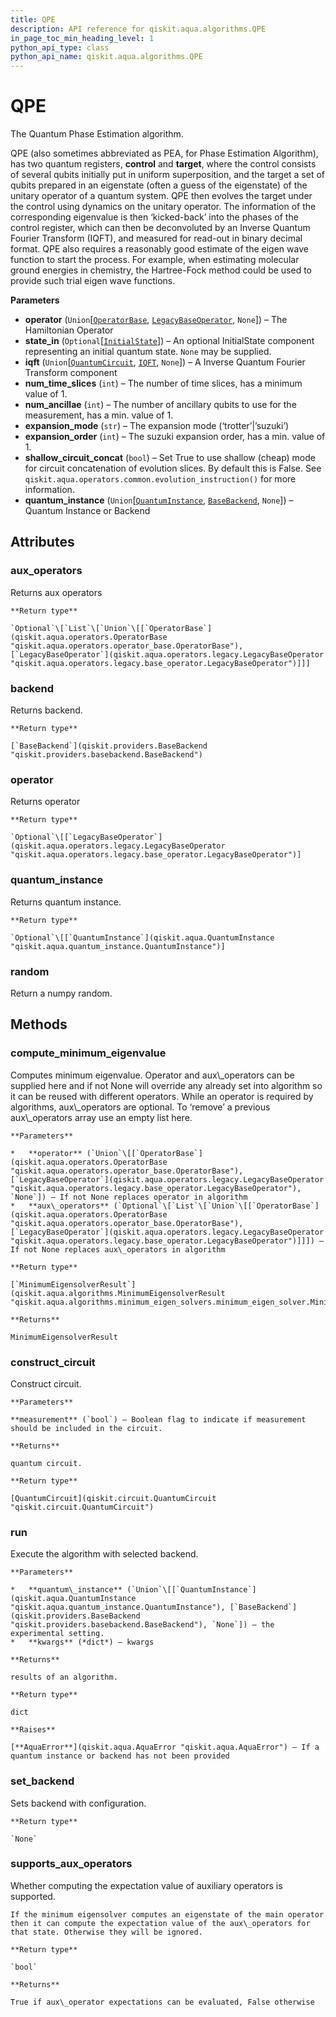 ```yaml
---
title: QPE
description: API reference for qiskit.aqua.algorithms.QPE
in_page_toc_min_heading_level: 1
python_api_type: class
python_api_name: qiskit.aqua.algorithms.QPE
---
```


# QPE

<Class id="qiskit.aqua.algorithms.QPE" isDedicatedPage={true} github="https://github.com/qiskit-community/qiskit-aqua/tree/stable/0.7/qiskit/aqua/algorithms/minimum_eigen_solvers/qpe.py" signature="QPE(operator=None, state_in=None, iqft=None, num_time_slices=1, num_ancillae=1, expansion_mode='trotter', expansion_order=1, shallow_circuit_concat=False, quantum_instance=None)">
  The Quantum Phase Estimation algorithm.

  QPE (also sometimes abbreviated as PEA, for Phase Estimation Algorithm), has two quantum registers, **control** and **target**, where the control consists of several qubits initially put in uniform superposition, and the target a set of qubits prepared in an eigenstate (often a guess of the eigenstate) of the unitary operator of a quantum system. QPE then evolves the target under the control using dynamics on the unitary operator. The information of the corresponding eigenvalue is then ‘kicked-back’ into the phases of the control register, which can then be deconvoluted by an Inverse Quantum Fourier Transform (IQFT), and measured for read-out in binary decimal format. QPE also requires a reasonably good estimate of the eigen wave function to start the process. For example, when estimating molecular ground energies in chemistry, the Hartree-Fock method could be used to provide such trial eigen wave functions.

  **Parameters**

  *   **operator** (`Union`\[[`OperatorBase`](qiskit.aqua.operators.OperatorBase "qiskit.aqua.operators.operator_base.OperatorBase"), [`LegacyBaseOperator`](qiskit.aqua.operators.legacy.LegacyBaseOperator "qiskit.aqua.operators.legacy.base_operator.LegacyBaseOperator"), `None`]) – The Hamiltonian Operator
  *   **state\_in** (`Optional`\[[`InitialState`](qiskit.aqua.components.initial_states.InitialState "qiskit.aqua.components.initial_states.initial_state.InitialState")]) – An optional InitialState component representing an initial quantum state. `None` may be supplied.
  *   **iqft** (`Union`\[[`QuantumCircuit`](qiskit.circuit.QuantumCircuit "qiskit.circuit.quantumcircuit.QuantumCircuit"), [`IQFT`](qiskit.aqua.components.iqfts.IQFT "qiskit.aqua.components.iqfts.iqft.IQFT"), `None`]) – A Inverse Quantum Fourier Transform component
  *   **num\_time\_slices** (`int`) – The number of time slices, has a minimum value of 1.
  *   **num\_ancillae** (`int`) – The number of ancillary qubits to use for the measurement, has a min. value of 1.
  *   **expansion\_mode** (`str`) – The expansion mode (‘trotter’|’suzuki’)
  *   **expansion\_order** (`int`) – The suzuki expansion order, has a min. value of 1.
  *   **shallow\_circuit\_concat** (`bool`) – Set True to use shallow (cheap) mode for circuit concatenation of evolution slices. By default this is False. See `qiskit.aqua.operators.common.evolution_instruction()` for more information.
  *   **quantum\_instance** (`Union`\[[`QuantumInstance`](qiskit.aqua.QuantumInstance "qiskit.aqua.quantum_instance.QuantumInstance"), [`BaseBackend`](qiskit.providers.BaseBackend "qiskit.providers.basebackend.BaseBackend"), `None`]) – Quantum Instance or Backend

  ## Attributes

  ### aux\_operators

  <Attribute id="qiskit.aqua.algorithms.QPE.aux_operators" attributeTypeHint="Optional[List[Union[qiskit.aqua.operators.operator_base.OperatorBase, qiskit.aqua.operators.legacy.base_operator.LegacyBaseOperator]]]">
    Returns aux operators

    **Return type**

    `Optional`\[`List`\[`Union`\[[`OperatorBase`](qiskit.aqua.operators.OperatorBase "qiskit.aqua.operators.operator_base.OperatorBase"), [`LegacyBaseOperator`](qiskit.aqua.operators.legacy.LegacyBaseOperator "qiskit.aqua.operators.legacy.base_operator.LegacyBaseOperator")]]]
  </Attribute>

  ### backend

  <Attribute id="qiskit.aqua.algorithms.QPE.backend" attributeTypeHint="qiskit.providers.basebackend.BaseBackend">
    Returns backend.

    **Return type**

    [`BaseBackend`](qiskit.providers.BaseBackend "qiskit.providers.basebackend.BaseBackend")
  </Attribute>

  ### operator

  <Attribute id="qiskit.aqua.algorithms.QPE.operator" attributeTypeHint="Optional[qiskit.aqua.operators.legacy.base_operator.LegacyBaseOperator]">
    Returns operator

    **Return type**

    `Optional`\[[`LegacyBaseOperator`](qiskit.aqua.operators.legacy.LegacyBaseOperator "qiskit.aqua.operators.legacy.base_operator.LegacyBaseOperator")]
  </Attribute>

  ### quantum\_instance

  <Attribute id="qiskit.aqua.algorithms.QPE.quantum_instance" attributeTypeHint="Union[None, qiskit.aqua.quantum_instance.QuantumInstance]">
    Returns quantum instance.

    **Return type**

    `Optional`\[[`QuantumInstance`](qiskit.aqua.QuantumInstance "qiskit.aqua.quantum_instance.QuantumInstance")]
  </Attribute>

  ### random

  <Attribute id="qiskit.aqua.algorithms.QPE.random">
    Return a numpy random.
  </Attribute>

  ## Methods

  ### compute\_minimum\_eigenvalue

  <Function id="qiskit.aqua.algorithms.QPE.compute_minimum_eigenvalue" signature="QPE.compute_minimum_eigenvalue(operator=None, aux_operators=None)">
    Computes minimum eigenvalue. Operator and aux\_operators can be supplied here and if not None will override any already set into algorithm so it can be reused with different operators. While an operator is required by algorithms, aux\_operators are optional. To ‘remove’ a previous aux\_operators array use an empty list here.

    **Parameters**

    *   **operator** (`Union`\[[`OperatorBase`](qiskit.aqua.operators.OperatorBase "qiskit.aqua.operators.operator_base.OperatorBase"), [`LegacyBaseOperator`](qiskit.aqua.operators.legacy.LegacyBaseOperator "qiskit.aqua.operators.legacy.base_operator.LegacyBaseOperator"), `None`]) – If not None replaces operator in algorithm
    *   **aux\_operators** (`Optional`\[`List`\[`Union`\[[`OperatorBase`](qiskit.aqua.operators.OperatorBase "qiskit.aqua.operators.operator_base.OperatorBase"), [`LegacyBaseOperator`](qiskit.aqua.operators.legacy.LegacyBaseOperator "qiskit.aqua.operators.legacy.base_operator.LegacyBaseOperator")]]]) – If not None replaces aux\_operators in algorithm

    **Return type**

    [`MinimumEigensolverResult`](qiskit.aqua.algorithms.MinimumEigensolverResult "qiskit.aqua.algorithms.minimum_eigen_solvers.minimum_eigen_solver.MinimumEigensolverResult")

    **Returns**

    MinimumEigensolverResult
  </Function>

  ### construct\_circuit

  <Function id="qiskit.aqua.algorithms.QPE.construct_circuit" signature="QPE.construct_circuit(measurement=False)">
    Construct circuit.

    **Parameters**

    **measurement** (`bool`) – Boolean flag to indicate if measurement should be included in the circuit.

    **Returns**

    quantum circuit.

    **Return type**

    [QuantumCircuit](qiskit.circuit.QuantumCircuit "qiskit.circuit.QuantumCircuit")
  </Function>

  ### run

  <Function id="qiskit.aqua.algorithms.QPE.run" signature="QPE.run(quantum_instance=None, **kwargs)">
    Execute the algorithm with selected backend.

    **Parameters**

    *   **quantum\_instance** (`Union`\[[`QuantumInstance`](qiskit.aqua.QuantumInstance "qiskit.aqua.quantum_instance.QuantumInstance"), [`BaseBackend`](qiskit.providers.BaseBackend "qiskit.providers.basebackend.BaseBackend"), `None`]) – the experimental setting.
    *   **kwargs** (*dict*) – kwargs

    **Returns**

    results of an algorithm.

    **Return type**

    dict

    **Raises**

    [**AquaError**](qiskit.aqua.AquaError "qiskit.aqua.AquaError") – If a quantum instance or backend has not been provided
  </Function>

  ### set\_backend

  <Function id="qiskit.aqua.algorithms.QPE.set_backend" signature="QPE.set_backend(backend, **kwargs)">
    Sets backend with configuration.

    **Return type**

    `None`
  </Function>

  ### supports\_aux\_operators

  <Function id="qiskit.aqua.algorithms.QPE.supports_aux_operators" signature="QPE.supports_aux_operators()">
    Whether computing the expectation value of auxiliary operators is supported.

    If the minimum eigensolver computes an eigenstate of the main operator then it can compute the expectation value of the aux\_operators for that state. Otherwise they will be ignored.

    **Return type**

    `bool`

    **Returns**

    True if aux\_operator expectations can be evaluated, False otherwise
  </Function>
</Class>

